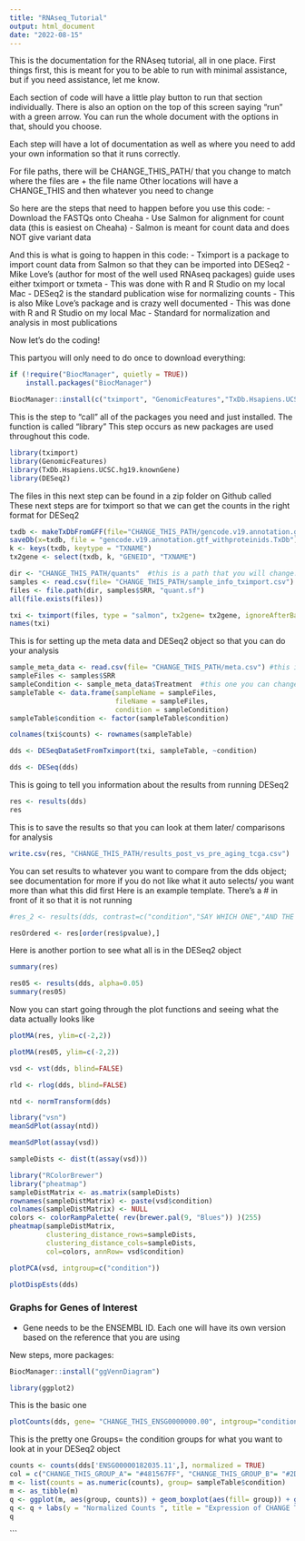 ```yaml
---
title: "RNAseq_Tutorial"
output: html_document
date: "2022-08-15"
---
```

This is the documentation for the RNAseq tutorial, all in one place. 
First things first, this is meant for you to be able to run with minimal assistance, 
but if you need assistance, let me know. 

Each section of code will have a little play button to run that section individually. 
There is also an option on the top of this screen saying "run" with a green arrow. You 
can run the whole document with the options in that, should you choose. 

Each step will have a lot of documentation as well as where you need to add your own 
information so that it runs correctly. 

For file paths, there will be CHANGE_THIS_PATH/ that you change to match where the files are + the file name 
Other locations will have a CHANGE_THIS and then whatever you need to change 

So here are the steps that need to happen before you use this code: 
- Download the FASTQs onto Cheaha 
- Use Salmon for alignment for count data (this is easiest on Cheaha)
    - Salmon is meant for count data and does NOT give variant data

And this is what is going to happen in this code: 
-   Tximport is a package to import count data from Salmon so that they can be imported into DESeq2
    -   Mike Love's (author for most of the well used RNAseq packages) guide uses either tximport or txmeta
    -   This was done with R and R Studio on my local Mac
-   DESeq2 is the standard publication wise for normalizing counts
    -   This is also Mike Love's package and is crazy well documented 
    -   This was done with R and R Studio on my local Mac
    -   Standard for normalization and analysis in most publications

Now let's do the coding!

This partyou will only need to do once to download everything: 

```r
if (!require("BiocManager", quietly = TRUE))
    install.packages("BiocManager")

BiocManager::install(c("tximport", "GenomicFeatures","TxDb.Hsapiens.UCSC.hg19.knownGene","DESeq2","vsn", "RColorBrewer", "pheatmap"))
```

This is the step to "call" all of the packages you need and just installed. 
The function is called "library"
This step occurs as new packages are used throughout this code. 
```r
library(tximport)
library(GenomicFeatures)
library(TxDb.Hsapiens.UCSC.hg19.knownGene)
library(DESeq2)
```

The files in this next step can be found in a zip folder on Github called
These next steps are for tximport so that we can get the counts in the right format for DESeq2 
```r
txdb <- makeTxDbFromGFF(file="CHANGE_THIS_PATH/gencode.v19.annotation.gtf") #this is a file path. Add the path for this file name here
saveDb(x=txdb, file = "gencode.v19.annotation.gtf_withproteinids.TxDb") #this is the name of the file. Don't touch it
k <- keys(txdb, keytype = "TXNAME")
tx2gene <- select(txdb, k, "GENEID", "TXNAME")
```


```r
dir <- "CHANGE_THIS_PATH/quants"  #this is a path that you will change. This is the quants folder from Salmon that should be locally on your computer 
samples <- read.csv(file= "CHANGE_THIS_PATH/sample_info_tximport.csv") #CSV is a metadata file. A sample of this file is on github 
files <- file.path(dir, samples$SRR, "quant.sf")
all(file.exists(files))
```


```r
txi <- tximport(files, type = "salmon", tx2gene= tx2gene, ignoreAfterBar= TRUE)
names(txi)
```

This is for setting up the meta data and DESeq2 object so that you can do your analysis 
```r
sample_meta_data <- read.csv(file= "CHANGE_THIS_PATH/meta.csv") #this is a DIFFERENT meta data file. Example in github. Include any information in this that you want to compare between samples
sampleFiles <- samples$SRR
sampleCondition <- sample_meta_data$Treatment  #this one you can change to whatever column you want in your meta data for comparisons 
sampleTable <- data.frame(sampleName = sampleFiles,
                          fileName = sampleFiles,
                          condition = sampleCondition)
sampleTable$condition <- factor(sampleTable$condition)
```


```r
colnames(txi$counts) <- rownames(sampleTable)
```

```r
dds <- DESeqDataSetFromTximport(txi, sampleTable, ~condition)
```

```r
dds <- DESeq(dds)
```

This is going to tell you information about the results from running DESeq2 
```r
res <- results(dds)
res
```

This is to save the results so that you can look at them later/ comparisons for analysis 
```r
write.csv(res, "CHANGE_THIS_PATH/results_post_vs_pre_aging_tcga.csv")
```


You can set results to whatever you want to compare from the dds object; see documentation for more if you do not like what it auto selects/ you want more than what this did first 
Here is an example template. There's a # in front of it so that it is not running 
```r
#res_2 <- results(dds, contrast=c("condition","SAY WHICH ONE","AND THE OTHER"))
```


```r
resOrdered <- res[order(res$pvalue),]
```

Here is another portion to see what all is in the DESeq2 object 
```r
summary(res)
```

```r
res05 <- results(dds, alpha=0.05)
summary(res05)
```

Now you can start going through the plot functions and seeing what the data actually looks like 
```r
plotMA(res, ylim=c(-2,2))
```

```r
plotMA(res05, ylim=c(-2,2))
```

```r
vsd <- vst(dds, blind=FALSE)
```

```r
rld <- rlog(dds, blind=FALSE)
```

```r
ntd <- normTransform(dds)
```

```r
library("vsn")
meanSdPlot(assay(ntd))
```

```r
meanSdPlot(assay(vsd))
```

```r
sampleDists <- dist(t(assay(vsd)))
```

```r
library("RColorBrewer")
library("pheatmap")
sampleDistMatrix <- as.matrix(sampleDists)
rownames(sampleDistMatrix) <- paste(vsd$condition)
colnames(sampleDistMatrix) <- NULL
colors <- colorRampPalette( rev(brewer.pal(9, "Blues")) )(255)
pheatmap(sampleDistMatrix,
         clustering_distance_rows=sampleDists,
         clustering_distance_cols=sampleDists,
         col=colors, annRow= vsd$condition)
```
```r
plotPCA(vsd, intgroup=c("condition"))
```

```r
plotDispEsts(dds)
```

### Graphs for Genes of Interest

- Gene needs to be the ENSEMBL ID. Each one will have its own version based on the reference that you are using 

New steps, more packages: 

```r
BiocManager::install("ggVennDiagram")
```

```r
library(ggplot2)
```

This is the basic one 
```r
plotCounts(dds, gene= "CHANGE_THIS_ENSG0000000.00", intgroup="condition")
```


This is the pretty one 
Groups= the condition groups for what you want to look at in your DESeq2 object 
```r
counts <- counts(dds['ENSG00000182035.11',], normalized = TRUE)
col = c("CHANGE_THIS_GROUP_A"= "#481567FF", "CHANGE_THIS_GROUP_B"= "#2D708EFF", "CHANGE_THIS_GROUP_C"= "#29AF7FFF")
m <- list(counts = as.numeric(counts), group= sampleTable$condition)
m <- as_tibble(m)
q <- ggplot(m, aes(group, counts)) + geom_boxplot(aes(fill= group)) + geom_jitter(width = 0.1) + aes(color= group) + scale_fill_manual(values = alpha(col,.3)) +scale_color_manual(values = alpha(col, 1.0)) + theme(text = element_text(size = 13)) + theme(axis.text.y = element_text(size = 17)) + theme(legend.position="none")
q <- q + labs(y = "Normalized Counts ", title = "Expression of CHANGE THIS GENE NAME")
q
```
```



